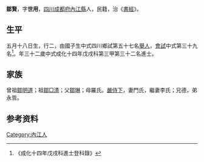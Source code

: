 {{Otheruses|other=名为鄒賢的其他人物|鄒賢}}
{{明清人物信息框
| 姓名 = 鄒賢
| 原名 =
| 圖片名稱= 
| 圖片大小 =
| 圖片說明 = 
| 最高職務 =
| 國家 = 大明 
| 爵位 =
| 籍貫 = [[四川|四川]][[成都府|成都府]][[內江縣|內江縣]]
| 族裔 = 
| 旗籍 = 
| 字號 = 
| 諡號 =
| 出生日期 = 五月十八日
| 出生地點 =
| 逝世日期 = 
| 逝世地點 =
| 墓葬 =
| 配偶 = 門氏、李氏
| 親屬 = 曾祖[[鄒明道|鄒明道]]，祖[[鄒□清|鄒□清]]，父[[鄒琳|鄒琳]]，母羅氏
| 出身 =
* 成化十四年戊戌科進士
| 經歷 =
| 著作 =  
*
*
*
}}
'''鄒賢'''{{BD|1447年||1506年||}}，字'''世用'''，[[四川|四川]][[成都府|成都府]][[內江縣|內江縣]]人，民籍，治《[[書經|書經]]》。

== 生平 ==
五月十八日生，行二，由國子生中式四川鄉試第五十七名[[舉人|舉人]]，[[會試|會試]]中式第三十九名<ref>《成化十四年戊戌科進士登科錄》</ref>。年三十二歲中式成化十四年戊戌科第三甲第三十二名進士。

== 家族 ==
曾祖[[鄒明道|鄒明道]]；祖[[鄒□清|鄒□清]]；父[[鄒琳|鄒琳]]；母羅氏。[[嚴侍下|嚴侍下]]，妻門氏，繼妻李氏；兄德，弟永哲。

== 参考资料 ==
{{reflist}}

{{成化十四年戊戌科殿试金榜}}

{{Authority control}}

{{DEFAULTSORT:}}
[[Category:內江人|Category:內江人]]


{{明朝人物小作品}}